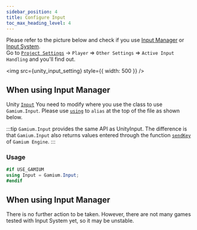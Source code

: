 ```yaml
---
sidebar_position: 4
title: Configure Input
toc_max_heading_level: 4
---
```



Please refer to the picture below and check if you use [Input Manager](https://docs.unity3d.com/Manual/class-InputManager.html) or [Input System](https://docs.unity3d.com/Packages/com.unity.inputsystem@latest).  
Go to [`Project Settings`](https://docs.unity3d.com/Manual/comp-ManagerGroup.html) -> `Player` => `Other Settings` => `Active Input Handling` and you'll find out.

<img src={unity_input_setting} style={{ width: 500 }} />

## When using Input Manager

Unity [`Input`](https://docs.unity3d.com/ScriptReference/Input.html) You need to modify where you use the class to use `Gamium.Input`.
Please use [`using`](https://learn.microsoft.com/en-us/dotnet/csharp/language-reference/keywords/using-directive) to `alias` at the top of the file as shown below.

:::tip
`Gamium.Input` provides the same API as UnityInput.
The difference is that `Gamium.Input` also returns values entered through the function [`sendKey`](../../gamium-client/api/client/typescript/classes/gamium-client#sendkey-) of `Gamium Engine`.
:::

### Usage

```csharp
#if USE_GAMIUM
using Input = Gamium.Input;
#endif

```

## When using Input Manager

There is no further action to be taken. However, there are not many games tested with Input System yet, so it may be unstable.
